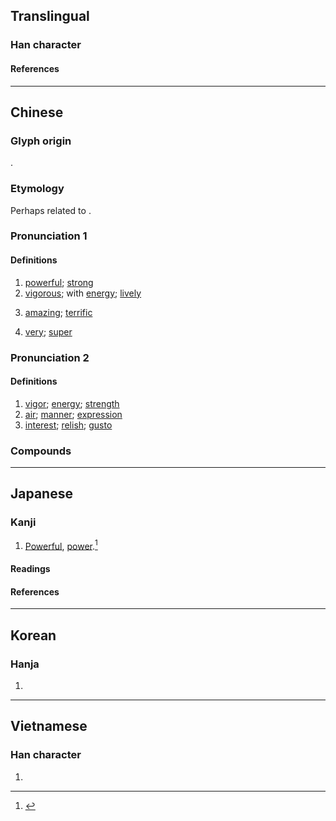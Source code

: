 {{also|劲}}
{{character info}}
==Translingual==
{{Han simplified forms|勁|𠡍|劲|ex=y}}

===Han character===
{{Han char|rn=19|rad=力|as=07|sn=9|four=14127|canj=MMKS|ids=⿰巠力}}

====References====
{{Han ref|kx=0147.250|dkj=02349|dj=0332.060|hdz=10371.040|uh=52C1}}

----

==Chinese==
{{zh-forms|s=劲}}

===Glyph origin===
{{Han etym}}
{{Han compound|巠|力|ls=psc|c1=p|c2=s|t2=strength}}.

===Etymology===
Perhaps related to {{och-l|強|strong}}.

===Pronunciation 1===
{{zh-pron
|m=jìng
|m-s=
|c=ging6,ging3
|c_note=ging6 - more common, especially when meaning “amazing; terrific; super”
|c-t=
|g=
|h=pfs=kin
|j=
|md=gêng
|mn=kèng
|mn-t=gên3
|w=2jin
|x=
|mc=y
|oc=y
|cat=a,n,c:adv
}}

====Definitions====
{{zh-hanzi}}

# [[powerful]]; [[strong]]
# [[vigorous]]; with [[energy]]; [[lively]]
# {{lb|zh|Cantonese}} [[amazing]]; [[terrific]]
#: {{zh-x|好 勁{ging6}|amazing|C}}
# {{lb|zh|Cantonese}} [[very]]; [[super]]
#: {{zh-x|勁{ging6} 似|'''closely''' resembling|C}}
#: {{zh-x|勁{ging6} 煩|'''super''' annoying|C}}

===Pronunciation 2===
{{zh-pron
|m=勁,er=y,2er=y
|m-s=
|c=ging3,ging6
|c-t=
|g=
|h=pfs=kin
|j=
|md=géng
|mn=kèng
|mn-t=gên3
|w=2jin
|x=
|mc=y
|oc=y
|cat=a,n,c:adv
}}

====Definitions====
{{zh-hanzi}}

# [[vigor]]; [[energy]]; [[strength]] {{zh-mw|m:股}}
# [[air]]; [[manner]]; [[expression]] {{zh-mw|m:股}}
# [[interest]]; [[relish]]; [[gusto]]

===Compounds===
{{zh-der|勁力|勁吹|勁頭|勁頭兒|勁射|勁拔|勁敵|勁旅|勁氣|勁烈|勁秀|勁草|勁道|勁風|內勁|別勁|勁士|口勁|勁捷|強勁|一個勁兒|勁秋|勁兵|來勁|勁弩|忖著勁兒|一股勁兒|後勁|勁骨豐肌|差勁|勁翮|不對勁|加把勁|幹勁|努勁兒|帶勁|動勁|巧勁兒|吃勁|傻勁|使勁|不得勁|勁節|夠勁|傻勁兒|下死勁|得勁|堅勁|下勁|上勁|卯勁|勁道十足|加勁|剛勁|冷勁|對勁|橫勁|攢勁|洩勁|用勁|果勁|標勁兒|扭勁|殊功勁節|清風勁節|有勁|提不起勁|犯牛勁|直節勁氣|碰勁|磨勁兒|疾風勁草|猛勁|猛個勁|牛勁|沒勁|烹勁兒|洋勁|繃勁兒|較勁兒|衝勁|較勁|費勁|腳勁|豁勁|醋勁|蒼勁|鬆勁|鬧騰勁兒|鬥勁|雄勁|高風勁節|遒勁|逞著勁兒|起勁|賣死勁|賣勁|襠勁|虎勁|發勁|獨勁}}

{{zh-cat|Elementary}}

----

==Japanese==
{{ja-kanji forms|𠡍|勁}}

===Kanji===
{{ja-kanji|grade=|rs=力07|shin=𠡍}}

# [[powerful|Powerful]], [[power]].<ref name="gakken">{{cite-book|year=2002|author=Akiyasu Tōdō [''et al.'']|title=漢字源|ISBN=978-4053008893|passage=勁 劤}}</ref>

====Readings====
{{ja-readings
|goon=きょう
|kanon=けい
|kun=つよ-い
}}

====References====
<references/>

----

==Korean==

===Hanja===
{{ko-hanja|경}}

# {{rfdef|ko|sort=力07}}

----

==Vietnamese==

===Han character===
{{vi-readings|reading=[[kính]], [[cứng]], [[cánh]], [[kình]]|rs=力07}}

# {{rfdef|vi|sort=力07}}